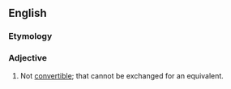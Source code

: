 ==English==

===Etymology===
{{prefix|en|non|convertible}}

===Adjective===
{{en-adj|-}}

# Not [[convertible]]; that cannot be exchanged for an equivalent.